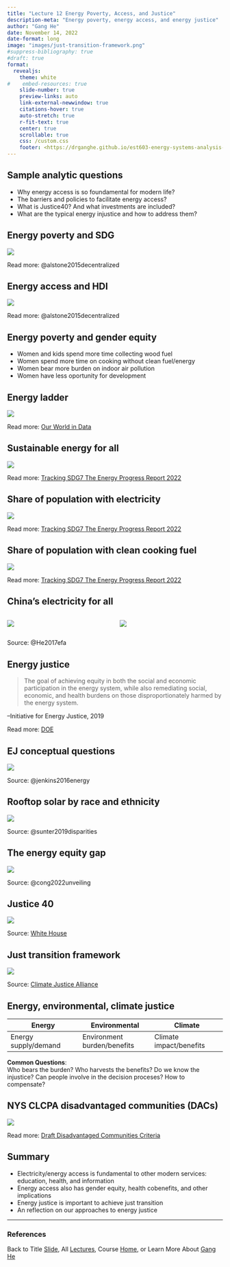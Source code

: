 ```yaml
---
title: "Lecture 12 Energy Poverty, Access, and Justice"
description-meta: "Energy poverty, energy access, and energy justice"
author: "Gang He"
date: November 14, 2022
date-format: long
image: "images/just-transition-framework.png"
#suppress-bibliography: true
#draft: true
format:
  revealjs:
    theme: white
#    embed-resources: true
    slide-number: true
    preview-links: auto
    link-external-newwindow: true
    citations-hover: true
    auto-stretch: true
    r-fit-text: true
    center: true
    scrollable: true
    css: /custom.css
    footer: <https://drganghe.github.io/est603-energy-systems-analysis-2022-fall/>
---
```


## Sample analytic questions

-   Why energy access is so foundamental for modern life?\
-   The barriers and policies to facilitate energy access?\
-   What is Justice40? And what investments are included?\
-   What are the typical energy injustice and how to address them?\


## Energy poverty and SDG

![](images/energy-hdi-mdg.png){fig-align="center"}

::: footer
Read more: @alstone2015decentralized
:::


## Energy access and HDI

![](images/energy-hdi.png){fig-align="center"}

::: footer
Read more: @alstone2015decentralized
:::


## Energy poverty and gender equity

- Women and kids spend more time collecting wood fuel    
- Women spend more time on cooking without clean fuel/energy  
- Women bear more burden on indoor air pollution  
- Women have less oportunity for development 


## Energy ladder

![](images/energy-ladder.png){fig-align="center"}

::: footer
Read more: [Our World in Data](https://ourworldindata.org/energy-ladder)
:::

## Sustainable energy for all

![](images/sdg7-progress.png){fig-align="center"}

::: footer
Read more: [Tracking SDG7 The Energy Progress Report 2022](https://trackingsdg7.esmap.org/data/files/download-documents/sdg7-report2022-full_report.pdf)
:::


## Share of population with electricity

![](images/share-of-population-with-electricity.png){fig-align="center"}

::: footer
Read more: [Tracking SDG7 The Energy Progress Report 2022](https://trackingsdg7.esmap.org/data/files/download-documents/sdg7-report2022-full_report.pdf)
:::


## Share of population with clean cooking fuel

![](images/share-of-population-with-clean-cooking.png){fig-align="center"}

::: footer
Read more: [Tracking SDG7 The Energy Progress Report 2022](https://trackingsdg7.esmap.org/data/files/download-documents/sdg7-report2022-full_report.pdf)
:::


## China's electricity for all

::: columns

::: {.column width="50%"}
![](images/electrification-path.jpg){fig-align="center"}
:::

::: {.column width="50%"}
![](images/china-efa.png){fig-align="center"}
:::

:::

::: footer
Source: @He2017efa 
:::


## Energy justice

> The goal of achieving equity in both the social and economic participation in the energy system, while also remediating social, economic, and health burdens on those disproportionately harmed by the energy system.

--Initiative for Energy Justice, 2019 

::: footer
Read more: [DOE](https://www.energy.gov/diversity/articles/how-energy-justice-presidential-initiatives-and-executive-orders-shape-equity)
:::

## EJ conceptual questions

![](images/energy-justice-conceptual.png){fig-align="center"}

::: footer
Source: @jenkins2016energy
:::


## Rooftop solar by race and ethnicity

![](images/household-income-and-rooftop-solar.png){fig-align="center"}

::: footer
Source: @sunter2019disparities
:::


## The energy equity gap

![](images/energy-equity-gap.webp){fig-align="center"}

::: footer
Source: @cong2022unveiling
:::


## Justice 40

![](images/justice40.png){fig-align="center"}

::: footer
Source: [White House](https://www.whitehouse.gov/environmentaljustice/justice40/)
:::


## Just transition framework

![](images/just-transition-framework.png){fig-align="center"}

::: footer
Source: [Climate Justice Alliance](https://climatejusticealliance.org/just-transition/)
:::


## Energy, environmental, climate justice

| Energy | Environmental | Climate |
|---|---|---|
| Energy supply/demand | Environment burden/benefits | Climate impact/benefits |

**Common Questions**:  
Who bears the burden? Who harvests the benefits? Do we know the injustice? Can people involve in the decision proceses? How to compensate?


## NYS CLCPA disadvantaged communities (DACs)

![](images/nysclcpa-dac.png){fig-align="center"}

::: footer
Read more: [Draft Disadvantaged
Communities Criteria](https://climate.ny.gov/Our-Climate-Act/Disadvantaged-Communities-Criteria)
:::

## Summary

-   Electricity/energy access is fundamental to other modern services: education, health, and information\
-   Energy access also has gender equity, health cobenefits, and other implications\
-   Energy justice is important to achieve just transition\
-   An reflection on our approaches to energy justice

---

### References

::: {#refs}
:::

::: footer
Back to Title [Slide](https://drganghe.github.io/est603-energy-systems-analysis-2022-fall/lectures/lecture12/#/title-slide), All [Lectures](https://drganghe.github.io/est603-energy-systems-analysis-2022-fall/lectures.html), Course [Home](https://drganghe.github.io/est603-energy-systems-analysis-2022-fall), or Learn More About [Gang He](https://drganghe.github.io)
:::
